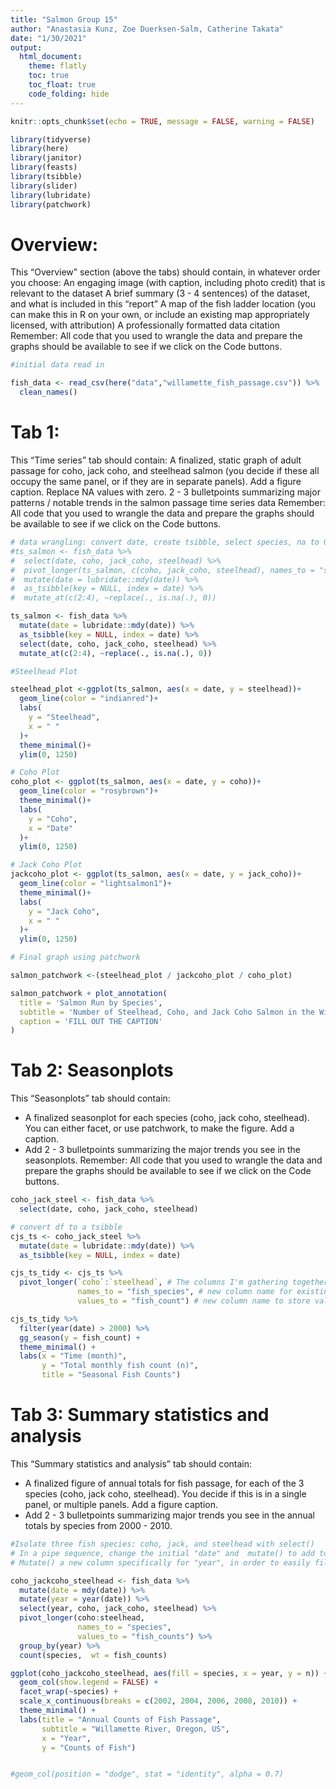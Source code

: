 ```yaml
---
title: "Salmon Group 15"
author: "Anastasia Kunz, Zoe Duerksen-Salm, Catherine Takata"
date: "1/30/2021"
output: 
  html_document:
    theme: flatly
    toc: true
    toc_float: true
    code_folding: hide 
---
```


```r
knitr::opts_chunk$set(echo = TRUE, message = FALSE, warning = FALSE)

library(tidyverse)
library(here)
library(janitor)
library(feasts)
library(tsibble)
library(slider)
library(lubridate)
library(patchwork)
```

# Overview:
This “Overview” section (above the tabs) should contain, in whatever order you choose: 
An engaging image (with caption, including photo credit) that is relevant to the dataset
A brief summary (3 - 4 sentences) of the dataset, and what is included in this “report”
A map of the fish ladder location (you can make this in R on your own, or include an existing map appropriately licensed, with attribution)
A professionally formatted data citation
Remember: All code that you used to wrangle the data and prepare the graphs should be available to see if we click on the Code buttons. 

```r
#initial data read in

fish_data <- read_csv(here("data","willamette_fish_passage.csv")) %>% 
  clean_names()
```
# Tab 1:
This “Time series” tab should contain: 
A finalized, static graph of adult passage for coho, jack coho, and steelhead salmon (you decide if these all occupy the same panel, or if they are in separate panels). Add a figure caption. Replace NA values with zero. 
2 - 3 bulletpoints summarizing major patterns / notable trends in the salmon passage time series data
Remember: All code that you used to wrangle the data and prepare the graphs should be available to see if we click on the Code buttons. 

```r
# data wrangling: convert date, create tsibble, select species, na to 0
#ts_salmon <- fish_data %>% 
#  select(date, coho, jack_coho, steelhead) %>%
#  pivot_longer(ts_salmon, c(coho, jack_coho, steelhead), names_to = "species") %>% 
#  mutate(date = lubridate::mdy(date)) %>% 
#  as_tsibble(key = NULL, index = date) %>% 
#  mutate_at(c(2:4), ~replace(., is.na(.), 0))

ts_salmon <- fish_data %>% 
  mutate(date = lubridate::mdy(date)) %>% 
  as_tsibble(key = NULL, index = date) %>% 
  select(date, coho, jack_coho, steelhead) %>% 
  mutate_at(c(2:4), ~replace(., is.na(.), 0)) 

#Steelhead Plot

steelhead_plot <-ggplot(ts_salmon, aes(x = date, y = steelhead))+
  geom_line(color = "indianred")+
  labs(
    y = "Steelhead",
    x = " "
  )+
  theme_minimal()+
  ylim(0, 1250)

# Coho Plot
coho_plot <- ggplot(ts_salmon, aes(x = date, y = coho))+
  geom_line(color = "rosybrown")+
  theme_minimal()+
  labs(
    y = "Coho",
    x = "Date"
  )+
  ylim(0, 1250)

# Jack Coho Plot
jackcoho_plot <- ggplot(ts_salmon, aes(x = date, y = jack_coho))+
  geom_line(color = "lightsalmon1")+
  theme_minimal()+
  labs(
    y = "Jack Coho",
    x = " "
  )+
  ylim(0, 1250)


```

```r
# Final graph using patchwork

salmon_patchwork <-(steelhead_plot / jackcoho_plot / coho_plot)

salmon_patchwork + plot_annotation(
  title = 'Salmon Run by Species',
  subtitle = 'Number of Steelhead, Coho, and Jack Coho Salmon in the Willamette River 2001 - 2010',
  caption = 'FILL OUT THE CAPTION'
)
```



# Tab 2: Seasonplots

This “Seasonplots” tab should contain: 

- A finalized seasonplot for each species (coho, jack coho, steelhead). You can either facet, or use patchwork, to make the figure. Add a caption. 
- Add 2 - 3 bulletpoints summarizing the major trends you see in the seasonplots.
Remember: All code that you used to wrangle the data and prepare the graphs should be available to see if we click on the Code buttons. 
```r
coho_jack_steel <- fish_data %>% 
  select(date, coho, jack_coho, steelhead) 

# convert df to a tsibble
cjs_ts <- coho_jack_steel %>% 
  mutate(date = lubridate::mdy(date)) %>% 
  as_tsibble(key = NULL, index = date)
```

```r
cjs_ts_tidy <- cjs_ts %>% 
  pivot_longer(`coho`:`steelhead`, # The columns I'm gathering together
               names_to = "fish_species", # new column name for existing names
               values_to = "fish_count") # new column name to store values

cjs_ts_tidy %>% 
  filter(year(date) > 2000) %>% 
  gg_season(y = fish_count) +
  theme_minimal() +
  labs(x = "Time (month)",
       y = "Total monthly fish count (n)",
       title = "Seasonal Fish Counts")
```


# Tab 3: Summary statistics and analysis 

This “Summary statistics and analysis” tab should contain: 

- A finalized figure of annual totals for fish passage, for each of the 3 species (coho, jack coho, steelhead). You decide if this is in a single panel, or multiple panels. Add a figure caption. 
- Add 2 - 3 bulletpoints summarizing major trends you see in the annual totals by species from 2000 - 2010.


```r
#Isolate three fish species: coho, jack, and steelhead with select()
# In a pipe sequence, change the initial "date" and  mutate() to add to the data set
# Mutate() a new column specifically for "year", in order to easily filter data to obtain "annual" fish totals

coho_jackcoho_steelhead <- fish_data %>% 
  mutate(date = mdy(date)) %>% 
  mutate(year = year(date)) %>% 
  select(year, coho, jack_coho, steelhead) %>% 
  pivot_longer(coho:steelhead, 
               names_to = "species",
               values_to = "fish_counts") %>% 
  group_by(year) %>% 
  count(species,  wt = fish_counts)
```


```r

ggplot(coho_jackcoho_steelhead, aes(fill = species, x = year, y = n)) +
  geom_col(show.legend = FALSE) + 
  facet_wrap(~species) + 
  scale_x_continuous(breaks = c(2002, 2004, 2006, 2008, 2010)) +
  theme_minimal() +
  labs(title = "Annual Counts of Fish Passage",
       subtitle = "Willamette River, Oregon, US",
       x = "Year",
       y = "Counts of Fish")


#geom_col(position = "dodge", stat = "identity", alpha = 0.7) 
```




